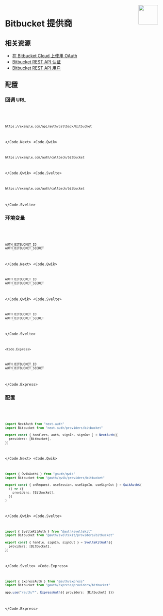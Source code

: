 
<img align="right" src="/img/providers/bitbucket.svg" height="64" width="64" />

# Bitbucket 提供商

## 相关资源

- [在 Bitbucket Cloud 上使用 OAuth](https://support.atlassian.com/bitbucket-cloud/docs/use-oauth-on-bitbucket-cloud/)
- [Bitbucket REST API 认证](https://developer.atlassian.com/cloud/bitbucket/rest/intro/#authentication)
- [Bitbucket REST API 用户](https://developer.atlassian.com/cloud/bitbucket/rest/api-group-users/#api-group-users)

## 配置

### 回调 URL

<Code>
  <Code.Next>

```bash
https://example.com/api/auth/callback/bitbucket
```

  </Code.Next>
  <Code.Qwik>

```bash
https://example.com/auth/callback/bitbucket
```

  </Code.Qwik>
  <Code.Svelte>

```bash
https://example.com/auth/callback/bitbucket
```

  </Code.Svelte>
</Code>

### 环境变量

<Code>
  <Code.Next>

```bash filename=".env.local"
AUTH_BITBUCKET_ID
AUTH_BITBUCKET_SECRET
```

  </Code.Next>
  <Code.Qwik>

```bash filename=".env"
AUTH_BITBUCKET_ID
AUTH_BITBUCKET_SECRET
```

  </Code.Qwik>
  <Code.Svelte>

```bash filename=".env"
AUTH_BITBUCKET_ID
AUTH_BITBUCKET_SECRET
```

  </Code.Svelte>

    <Code.Express>

```bash filename=".env"
AUTH_BITBUCKET_ID
AUTH_BITBUCKET_SECRET
```

  </Code.Express>
</Code>

### 配置

<Code>
  <Code.Next>

```ts filename="@/auth.ts"
import NextAuth from "next-auth"
import Bitbucket from "next-auth/providers/bitbucket"

export const { handlers, auth, signIn, signOut } = NextAuth({
  providers: [Bitbucket],
})
```

  </Code.Next>
  <Code.Qwik>
  
```ts filename="/src/routes/plugin@auth.ts"
import { QwikAuth$ } from "@auth/qwik"
import Bitbucket from "@auth/qwik/providers/bitbucket"

export const { onRequest, useSession, useSignIn, useSignOut } = QwikAuth$(
  () => ({
    providers: [Bitbucket],
  })
)
```

  </Code.Qwik>
  <Code.Svelte>

```ts filename="/src/auth.ts"
import { SvelteKitAuth } from "@auth/sveltekit"
import Bitbucket from "@auth/sveltekit/providers/bitbucket"

export const { handle, signIn, signOut } = SvelteKitAuth({
  providers: [Bitbucket],
})
```

  </Code.Svelte>
  <Code.Express>

```ts filename="/src/app.ts"
import { ExpressAuth } from "@auth/express"
import Bitbucket from "@auth/express/providers/bitbucket"

app.use("/auth/*", ExpressAuth({ providers: [Bitbucket] }))
```

  </Code.Express>
</Code>
